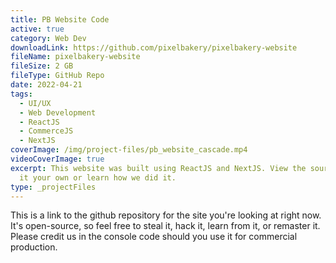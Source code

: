 ```yaml
---
title: PB Website Code
active: true
category: Web Dev
downloadLink: https://github.com/pixelbakery/pixelbakery-website
fileName: pixelbakery-website
fileSize: 2 GB
fileType: GitHub Repo
date: 2022-04-21
tags:
  - UI/UX
  - Web Development
  - ReactJS
  - CommerceJS
  - NextJS
coverImage: /img/project-files/pb_website_cascade.mp4
videoCoverImage: true
excerpt: This website was built using ReactJS and NextJS. View the source code and make
  it your own or learn how we did it.
type: _projectFiles
---
```


This is a link to the github repository for the site you're looking at right now. It's open-source, so feel free to steal it, hack it, learn from it, or remaster it. Please credit us in the console code should you use it for commercial production.
